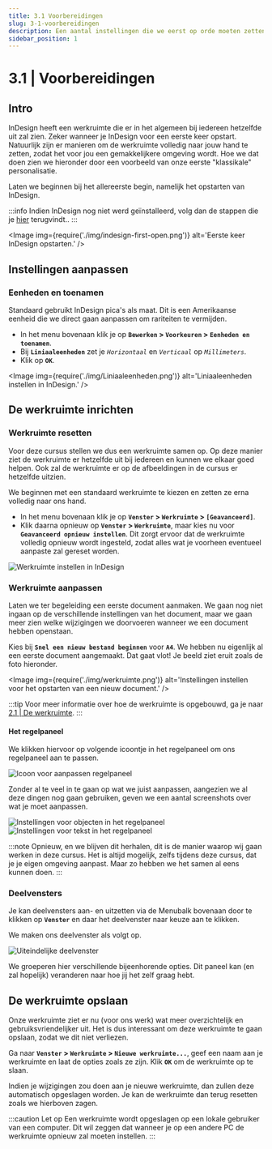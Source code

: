 ```yaml
---
title: 3.1 Voorbereidingen
slug: 3-1-voorbereidingen
description: Een aantal instellingen die we eerst op orde moeten zetten.
sidebar_position: 1
---
```



# 3.1 | Voorbereidingen
## Intro

InDesign heeft een werkruimte die er in het algemeen bij iedereen hetzelfde uit zal zien. Zeker wanneer je InDesign voor een eerste keer opstart. Natuurlijk zijn er manieren om de werkruimte volledig naar jouw hand te zetten, zodat het voor jou een gemakkelijkere omgeving wordt. Hoe we dat doen zien we hieronder door een voorbeeld van onze eerste "klassikale" personalisatie.

Laten we beginnen bij het allereerste begin, namelijk het opstarten van InDesign.

:::info
Indien InDesign nog niet werd geïnstalleerd, volg dan de stappen die je [hier](#) terugvindt..
:::

<Image
  img={require('./img/indesign-first-open.png')}
  alt='Eerste keer InDesign opstarten.'
/>

## Instellingen aanpassen

### Eenheden en toenamen

Standaard gebruikt InDesign pica's als maat. Dit is een Amerikaanse eenheid die we direct gaan aanpassen om rariteiten te vermijden.

- In het menu bovenaan klik je op **`Bewerken` > `Voorkeuren` > `Eenheden en toenamen`**.
- Bij **`Liniaaleenheden`** zet je *`Horizontaal`* en *`Verticaal`* op *`Millimeters`*.
- Klik op **`OK`**.

<Image 
  img={require('./img/Liniaaleenheden.png')}
  alt='Liniaaleenheden instellen in InDesign.'
/>

## De werkruimte inrichten

### Werkruimte resetten

Voor deze cursus stellen we dus een werkruimte samen op. Op deze manier ziet de werkruimte er hetzelfde uit bij iedereen en kunnen we elkaar goed helpen. Ook zal de werkruimte er op de afbeeldingen in de cursus er hetzelfde uitzien.

We beginnen met een standaard werkruimte te kiezen en zetten ze erna volledig naar ons hand.

-	In het menu bovenaan klik je op **`Venster` > `Werkruimte` > `[Geavanceerd]`**.
-	Klik daarna opnieuw op **`Venster` > `Werkruimte`**, maar kies nu voor **`Geavanceerd opnieuw instellen`**. Dit zorgt ervoor dat de werkruimte volledig opnieuw wordt ingesteld, zodat alles wat je voorheen eventueel aanpaste zal gereset worden.

![Werkruimte instellen in InDesign](./img/Werkruimte-instellen.png)

### Werkruimte aanpassen

Laten we ter begeleiding een eerste document aanmaken. We gaan nog niet ingaan op de verschillende instellingen van het document, maar we gaan meer zien welke wijzigingen we doorvoeren wanneer we een document hebben openstaan.

Kies bij **`Snel een nieuw bestand beginnen`** voor **`A4`**. We hebben nu eigenlijk al een eerste document aangemaakt. Dat gaat vlot! Je beeld ziet eruit zoals de foto hieronder.

<Image 
  img={require('./img/werkruimte.png')}
  alt='Instellingen instellen voor het opstarten van een nieuw document.'
/>

:::tip
Voor meer informatie over hoe de werkruimte is opgebouwd, ga je naar [2.1 | De werkruimte](/docs/begrippen/2-1-werkruimte).
:::

#### Het regelpaneel

We klikken hiervoor op volgende icoontje in het regelpaneel om ons regelpaneel aan te passen.

![Icoon voor aanpassen regelpaneel](./img/regel-aanpassen.png)

Zonder al te veel in te gaan op wat we juist aanpassen, aangezien we al deze dingen nog gaan gebruiken, geven we een aantal screenshots over wat je moet aanpassen.

![Instellingen voor objecten in het regelpaneel](./img/object-edit.png)
![Instellingen voor tekst in het regelpaneel](./img/tekst-edit.png)

:::note
Opnieuw, en we blijven dit herhalen, dit is de manier waarop wij gaan werken in deze cursus. Het is altijd mogelijk, zelfs tijdens deze cursus, dat je je eigen omgeving aanpast. Maar zo hebben we het samen al eens kunnen doen.
:::

### Deelvensters

Je kan deelvensters aan- en uitzetten via de Menubalk bovenaan door te klikken op **`Venster`** en daar het deelvenster naar keuze aan te klikken.

We maken ons deelvenster als volgt op.

![Uiteindelijke deelvenster](./img/deelvenster.png)

We groeperen hier verschillende bijeenhorende opties. Dit paneel kan (en zal hopelijk) veranderen naar hoe jij het zelf graag hebt.

## De werkruimte opslaan

Onze werkruimte ziet er nu (voor ons werk) wat meer overzichtelijk en gebruiksvriendelijker uit. Het is dus interessant om deze werkruimte te gaan opslaan, zodat we dit niet verliezen.

Ga naar **`Venster` > `Werkruimte` > `Nieuwe werkruimte...`**, geef een naam aan je werkruimte en laat de opties zoals ze zijn. Klik **`OK`** om de werkruimte op te slaan.

Indien je wijzigingen zou doen aan je nieuwe werkruimte, dan zullen deze automatisch opgeslagen worden. Je kan de werkruimte dan terug resetten zoals we hierboven zagen.

:::caution Let op
Een werkruimte wordt opgeslagen op een lokale gebruiker van een computer. Dit wil zeggen dat wanneer je op een andere PC de werkruimte opnieuw zal moeten instellen.
:::